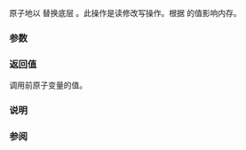 {{cpp/experimental/atomic_shared_ptr/title|exchange}}
{{cpp/experimental/concurrency/atomic_shared_ptr/navbar}}

{{dcl begin}}
{{dcl | 1=
shared_ptr&lt;T&gt; exchange( shared_ptr&lt;T&gt; desired, std::memory_order order = std::memory_order_seq_cst ) noexcept;
}}
{{dcl end}}

原子地以 {{tt|desired}} 替换底层 {{tt|shared_ptr}}。此操作是读修改写操作。根据 {{tt|order}} 的值影响内存。

===参数===
{{par begin}}
{{par | desired | 要赋的值}}
{{par | order | 要强制的内存定序约束}}
{{par end}}

===返回值===
调用前原子变量的值。

===说明===
{{cpp/experimental/atomic_shared_ptr/atomic remarks}}

===参阅===
{{dsc begin}}
{{dsc inc | cpp/memory/shared ptr/dsc atomic}}
{{dsc end}}